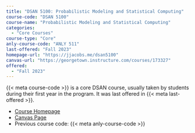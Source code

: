 ```yaml
---
title: "DSAN 5100: Probabilistic Modeling and Statistical Computing"
course-code: "DSAN 5100"
course-name: "Probabilistic Modeling and Statistical Computing"
categories:
  - "Core Courses"
course-type: "Core"
anly-course-code: "ANLY 511"
last-offered: "Fall 2023"
homepage-url: "https://jjacobs.me/dsan5100"
canvas-url: "https://georgetown.instructure.com/courses/173327"
offered:
  - "Fall 2023"
---
```


{{< meta course-code >}} is a core DSAN course, usually taken by students during their first year in the program. It was last offered in {{< meta last-offered >}}.

* <a href='{{< meta homepage-url >}}' target='_blank'>Course Homepage</a>
* <a href='{{< meta canvas-url >}}' target='_blank'>Canvas Page</a>
* Previous course code: {{< meta anly-course-code >}}